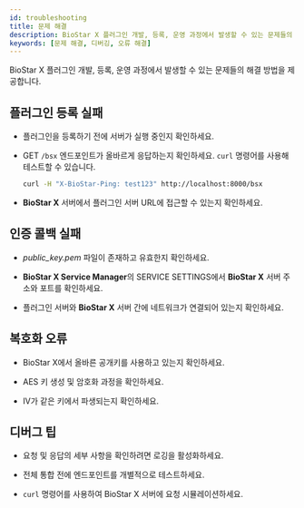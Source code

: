 ```yaml
---
id: troubleshooting
title: 문제 해결
description: BioStar X 플러그인 개발, 등록, 운영 과정에서 발생할 수 있는 문제들의 해결 방법을 제공합니다.
keywords: [문제 해결, 디버깅, 오류 해결]
---
```


BioStar X 플러그인 개발, 등록, 운영 과정에서 발생할 수 있는 문제들의 해결 방법을 제공합니다.

## 플러그인 등록 실패

* 플러그인을 등록하기 전에 서버가 실행 중인지 확인하세요.

* <Badge className='get'>GET</Badge> `/bsx` 엔드포인트가 올바르게 응답하는지 확인하세요. `curl` 명령어를 사용해 테스트할 수 있습니다.

  ```bash
  curl -H "X-BioStar-Ping: test123" http://localhost:8000/bsx
  ```

* **BioStar X** 서버에서 플러그인 서버 URL에 접근할 수 있는지 확인하세요.


## 인증 콜백 실패

* *public_key.pem* 파일이 존재하고 유효한지 확인하세요.

* **BioStar X Service Manager**의 <Cmd>SERVICE SETTINGS</Cmd>에서 **BioStar X** 서버 주소와 포트를 확인하세요.

* 플러그인 서버와 **BioStar X** 서버 간에 네트워크가 연결되어 있는지 확인하세요.


## 복호화 오류

* BioStar X에서 올바른 공개키를 사용하고 있는지 확인하세요.

* AES 키 생성 및 암호화 과정을 확인하세요.

* IV가 같은 키에서 파생되는지 확인하세요.


## 디버그 팁

* 요청 및 응답의 세부 사항을 확인하려면 로깅을 활성화하세요.

* 전체 통합 전에 엔드포인트를 개별적으로 테스트하세요.

* `curl` 명령어를 사용하여 BioStar X 서버에 요청 시뮬레이션하세요.
